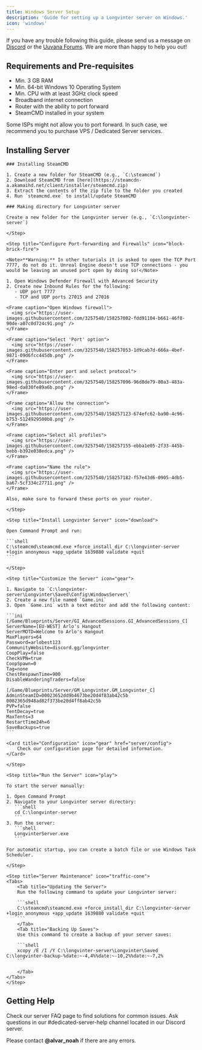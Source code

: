 ```yaml
---
title: Windows Server Setup
description: 'Guide for setting up a Longvinter server on Windows.'
icon: 'windows'
---
```


<Note>If you have any trouble following this guide, please send us a message on [Discord](https://discord.gg/longvinter) or the [Uuvana Forums](https://forum.uuvana.com/t/longvinter-questions-and-help). We are more than happy to help you out!</Note>

## Requirements and Pre-requisites

- Min. 3 GB RAM
- Min. 64-bit Windows 10 Operating System
- Min. CPU with at least 3GHz clock speed
- Broadband internet connection
- Router with the ability to port forward
- SteamCMD installed in your system

<Warning>Some ISPs might not allow you to port forward. In such case, we recommend you to purchase VPS / Dedicated Server services.</Warning>

## Installing Server

<Steps>
    <Step title="System Setup" icon="user-plus">
    
    ### Installing SteamCMD
    
    1. Create a new folder for SteamCMD (e.g., `C:\steamcmd`)
    2. Download SteamCMD from [here](https://steamcdn-a.akamaihd.net/client/installer/steamcmd.zip)
    3. Extract the contents of the zip file to the folder you created
    4. Run `steamcmd.exe` to install/update SteamCMD

    ### Making directory for Longvinter server
    
    Create a new folder for the Longvinter server (e.g., `C:\longvinter-server`)
    
    </Step>

    <Step title="Configure Port-forwarding and Firewalls" icon="block-brick-fire">

    <Note>**Warning:** In other tutorials it is asked to open the TCP Port 7777, do not do it. Unreal Engine doesn't use TCP connections - you would be leaving an unused port open by doing so!</Note>

    1. Open Windows Defender Firewall with Advanced Security
    2. Create new Inbound Rules for the following:
       - UDP port 7777
       - TCP and UDP ports 27015 and 27016

    <Frame caption="Open Windows firewall">
      <img src="https://user-images.githubusercontent.com/3257540/158257002-fdd91104-b661-46f8-90de-a07c0d724c91.png" />
    </Frame>

    <Frame caption="Select 'Port' option">
      <img src="https://user-images.githubusercontent.com/3257540/158257053-1d9cab7d-666a-4bef-9871-09d6fcc445db.png" />
    </Frame>

    <Frame caption="Enter port and select protocol">
      <img src="https://user-images.githubusercontent.com/3257540/158257096-96d8de79-80a3-483a-98ed-da830fe89a6b.png" />
    </Frame>

    <Frame caption="Allow the connection">
      <img src="https://user-images.githubusercontent.com/3257540/158257123-674efc62-ba90-4c96-b753-5124929500b8.png" />
    </Frame>

    <Frame caption="Select all profiles">
      <img src="https://user-images.githubusercontent.com/3257540/158257155-ebba1e05-2f33-445b-bebb-b392e038edca.png" />
    </Frame>

    <Frame caption="Name the rule">
      <img src="https://user-images.githubusercontent.com/3257540/158257182-f57e43d6-0905-4db5-ba67-5cf334c27711.png" />
    </Frame>
    
    Also, make sure to forward these ports on your router.

    </Step>

    <Step title="Install Longvinter Server" icon="download">

    Open Command Prompt and run:

    ```shell
    C:\steamcmd\steamcmd.exe +force_install_dir C:\longvinter-server +login anonymous +app_update 1639880 validate +quit
    ```

    </Step>

    <Step title="Customize the Server" icon="gear">

    1. Navigate to `C:\longvinter-server\Longvinter\Saved\Config\WindowsServer\`
    2. Create a new file named `Game.ini`
    3. Open `Game.ini` with a text editor and add the following content:

    ```ini
    [/Game/Blueprints/Server/GI_AdvancedSessions.GI_AdvancedSessions_C]
    ServerName=[EU-WEST] Arlo's Hangout
    ServerMOTD=Welcome to Arlo's Hangout
    MaxPlayers=64
    Password=arlobest123
    CommunityWebsite=discord.gg/longvinter
    CoopPlay=false
    CheckVPN=true
    CoopSpawn=0
    Tag=none
    ChestRespawnTime=900
    DisableWanderingTraders=false

    [/Game/Blueprints/Server/GM_Longvinter.GM_Longvinter_C]
    AdminSteamID=00023652dd9b4673be20d4f83ab42c5b 0002365d948ad82f373be20d4ff8ab42c5b
    PVP=false
    TentDecay=true
    MaxTents=3
    RestartTime24h=6
    SaveBackups=true
    ```

    <Card title="Configuration" icon="gear" href="server/config">
        Check our configuration page for detailed information.
    </Card>

    </Step>

    <Step title="Run the Server" icon="play">
    
    To start the server manually:

    1. Open Command Prompt
    2. Navigate to your Longvinter server directory:
       ```shell
       cd C:\longvinter-server
       ```
    3. Run the server:
       ```shell
       LongvinterServer.exe
       ```

    For automatic startup, you can create a batch file or use Windows Task Scheduler.

    </Step>

    <Step title="Server Maintenance" icon="traffic-cone">
    <Tabs>
        <Tab title="Updating the Server">
        Run the following command to update your Longvinter server:

        ```shell
        C:\steamcmd\steamcmd.exe +force_install_dir C:\longvinter-server +login anonymous +app_update 1639880 validate +quit
        ```
        </Tab>
        <Tab title="Backing Up Saves">
        Use this command to create a backup of your server saves:

        ```shell
        xcopy /E /I /Y C:\longvinter-server\Longvinter\Saved C:\longvinter-backup-%date:~-4,4%%date:~-10,2%%date:~-7,2%
        ```
        
        </Tab>
    </Tabs>
    </Step>
</Steps>

## Getting Help

<CardGroup cols={2}>
  <Card title="FAQ" icon="question" href="server/faq">
    Check our server FAQ page to find solutions for common issues.
  </Card>
  <Card title="Discord" icon="discord" href="https://discord.gg/longvinter">
    Ask questions in our #dedicated-server-help channel located in our Discord server.
  </Card>
</CardGroup>

<Tip>Please contact **@alvar_noah** if there are any errors.</Tip>